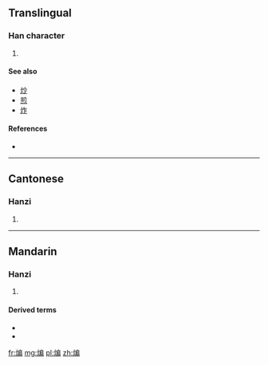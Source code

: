 ==Translingual==

===Han character===
{{Han char|rn=86|rad=火|as=09|sn=13|four=9282<sub>7</sub>|canj=火竹尸月 (FHSB), 火戈尸月 (FISB)}}

# {{defn|Han|sort=火09}}

====See also====
* [[炒]]
* [[煎]]
* [[炸]]

====References====
* {{Han ref|kx=0678.161|hdz=32220.010|uh=7178|ud=29048|bh=DE74|bd=56948}}

----

==Cantonese==

===Hanzi===
{{yue-hanzi|jyut=[[bin1]]|y=bin1}}

# {{defn|lang=yue|sort=火09}}

----

==Mandarin==

===Hanzi===
{{cmn-hanzi|pin=[[biān]] ([[bian1]])|wg=pien<sup>1</sup>}}

# {{defn|lang=cmn|sort=火09}}

====Derived terms====
* {{l|cmn|干煸}}
* {{l|cmn|干煸四季豆}}

[[fr:煸]]
[[mg:煸]]
[[pl:煸]]
[[zh:煸]]